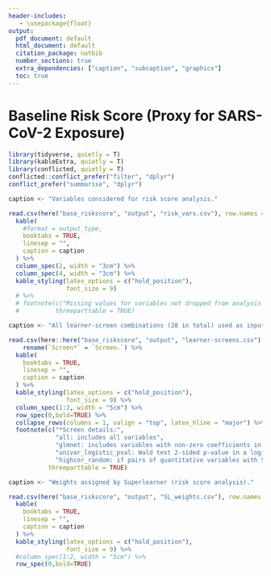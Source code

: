 ```yaml
---
header-includes:
   - \usepackage{float}
output:
  pdf_document: default
  html_document: default
  citation_package: natbib
  number_sections: true
  extra_dependencies: ["caption", "subcaption", "graphicx"]
  toc: true
---
```


# Baseline Risk Score (Proxy for SARS-CoV-2 Exposure) {#baseline-riskscore}


```r

library(tidyverse, quietly = T)
library(kableExtra, quietly = T)
library(conflicted, quietly = T)
conflicted::conflict_prefer("filter", "dplyr")
conflict_prefer("summarise", "dplyr")

caption <- "Variables considered for risk score analysis."

read.csv(here("base_riskscore", "output", "risk_vars.csv"), row.names = 1, header = TRUE) %>%
  kable(
    #format = output_type,
    booktabs = TRUE,
    linesep = "",
    caption = caption
  ) %>%
  column_spec(2, width = "3cm") %>%
  column_spec(4, width = "3cm") %>%
  kable_styling(latex_options = c("hold_position"),
                font_size = 9)
  # %>%
  # footnote(c("Missing values for variables not dropped from analysis were imputed."),
  #          threeparttable = TRUE)

```


\clearpage


```r
caption <- "All learner-screen combinations (28 in total) used as input to the superlearner."

read.csv(here::here("base_riskscore", "output", "learner-screens.csv"), row.names = 1, header = TRUE) %>%
    rename(`Screen*` = `Screen.`) %>%
  kable(
    booktabs = TRUE,
    linesep = "",
    caption = caption
  ) %>%
  kable_styling(latex_options = c("hold_position"),
                font_size = 9) %>%
  column_spec(1:2, width = "5cm") %>%
  row_spec(0,bold=TRUE) %>%
  collapse_rows(columns = 1, valign = "top", latex_hline = "major") %>%
  footnote(c("*Screen details:",
             "all: includes all variables",
             "glmnet: includes variables with non-zero coefficients in the standard implementation of SL.glmnet that optimizes the lasso tuning parameter via cross-validation",
             "univar_logistic_pval: Wald test 2-sided p-value in a logistic regression model < 0.10",
             "highcor_random: if pairs of quantitative variables with Spearman rank correlation > 0.90, select one of the variables at random"),
           threeparttable = TRUE)

```

\clearpage

\begin{figure}[H]
    \centering
    \includegraphics[width=0.9\textwidth]{`r here::here("base_riskscore", "output", "risk_placebo_cvaucs.png")`}
    \caption{Risk score analysis with EventIndPrimaryD57 as the outcome: Plot shows CV-AUC point estimates and 95\% confidence intervals for the Super Learner and all models trained to classify cases in placebo group defined by EventIndPrimaryD57. Learners are sorted by their CV-AUC point estimates.}
    \label{fig:risk_placebo_cvaucs}
    \end{figure}




\begin{figure}[H]
    \centering
    \includegraphics[width=0.9\textwidth]{`r here::here("base_riskscore", "output", "predProb_riskscore_plac.png")`}
    \caption{Plots showing CV estimated probabilities of COVID disease split by cases and controls based off EventIndPrimaryD57 for the top 2 learners, SuperLearner and Discrete SL.}
    \label{fig:predProb_riskscore_plac}
    \end{figure}


\begin{figure}[H]
    \centering
    \includegraphics[width=0.9\textwidth]{`r here::here("base_riskscore", "output", "ROCcurve_riskscore_plac.png")`}
    \caption{ROC curves for the top 2 learners, SuperLearner and Discrete SL.}
    \label{fig:ROCcurve_riskscore_plac}
    \end{figure}


\clearpage


```r
caption <- "Weights assigned by Superlearner (risk score analysis)."

read.csv(here("base_riskscore", "output", "SL_weights.csv"), row.names = 1, header = TRUE) %>%
  kable(
    booktabs = TRUE,
    linesep = "",
    caption = caption
  ) %>%
  kable_styling(latex_options = c("hold_position"),
                font_size = 9) %>%
  #column_spec(1:2, width = "5cm") %>%
  row_spec(0,bold=TRUE)

```

